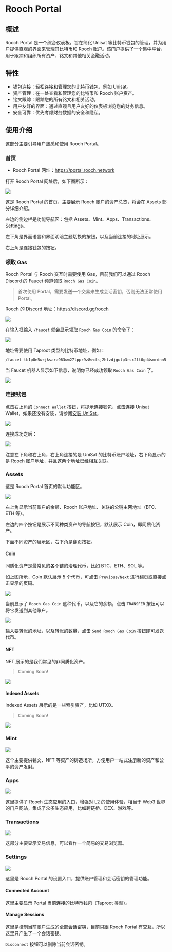 # Rooch Portal

## 概述

Rooch Portal 是一个综合仪表板，旨在简化 Unisat 等比特币钱包的管理，并为用户提供直观的界面来管理其比特币和 Rooch 账户。该门户提供了一个集中平台，用于跟踪和组织所有资产、铭文和其他相关金融活动。

## 特性

- 钱包连接：轻松连接和管理您的比特币钱包，例如 Unisat。
- 资产管理：在一处查看和管理您的比特币和 Rooch 账户资产。
- 铭文跟踪：跟踪您的所有铭文和相关活动。
- 用户友好的界面：通过直观且用户友好的仪表板浏览您的财务信息。
- 安全可靠：优先考虑财务数据的安全和隐私。

## 使用介绍

这部分主要引导用户熟悉和使用 Rooch Portal。

### 首页

- Rooch Portal 网址：https://portal.rooch.network

打开 Rooch Portal 网址后，如下图所示：

![](/docs/portal/portal-home.png)

这是 Rooch Portal 的首页，主要展示 Rooch 账户的资产总览，将会在 Assets 部分详细介绍。

左边的侧边栏是功能导航区：包括 Assets、Mint、Apps、Transactions、Settings。

左下角是界面语言和界面明暗主题切换的按钮，以及当前连接的地址展示。

右上角是连接钱包的按钮。

### 领取 Gas

Rooch Portal 与 Rooch 交互时需要使用 Gas，目前我们可以通过 Rooch Discord 的 Faucet 频道领取 `Rooch Gas Coin`。

> 首次使用 Portal，需要发送一个交易来生成会话密钥，否则无法正常使用 Portal。

Rooch 的 Discord 地址：https://discord.gg/rooch

![](/docs/portal/discord-gas-channel.png)

在输入框输入 `/faucet` 就会显示领取 `Rooch Gas Coin` 的命令了：

![](/docs/portal/discord-gas-command.png)

地址需要使用 Taproot 类型的比特币地址，例如：

```command
/faucet tb1p8e5wrjksara963wm27lppr9z8wcfsj2htzdjgutp3rsx2lt0gd4smrdnn5
```

当 Faucet 机器人显示如下信息，说明你已经成功领取 `Rooch Gas Coin` 了。

![](/docs/portal/discord-gas-obtain.png)

### 连接钱包

点击右上角的 `Connect Wallet` 按钮，将提示连接钱包，点击连接 Unisat Wallet，如果还没有安装，请参阅[安装 UniSat](./miscellaneous/install-unisat.zh-CN.mdx)。

![](/docs/portal/connect-wallet.png)

连接成功之后：

![](/docs/portal/assets.png)

注意左下角和右上角，右上角连接的是 UniSat 的比特币账户地址，右下角显示的是 Rooch 账户地址，并且这两个地址已经相互关联。

### Assets

这是 Rooch Portal 首页的默认功能区。

![](/docs/portal/assets-show-coin.png)

右上角显示当前账户的余额、Rooch 账户地址、关联的公链主网地址（BTC、ETH 等）。

左边的四个按钮是展示不同种类资产的导航按钮，默认展示 Coin，即同质化资产。

下面不同资产的展示区，右下角是翻页按钮。

#### Coin

同质化资产是最常见的各个链的治理代币，比如 BTC、ETH、SOL 等。

如上图所示，Coin 默认展示 5 个代币，可点击 `Previous/Next` 进行翻页或直接点击显示的页码。

![](/docs/portal/assets-transfer.png)

当前显示了 `Rooch Gas Coin` 这种代币，以及它的余额，点击 `TRANSFER` 按钮可以将它发送到其他账户。

![](/docs/portal/transfer-coin.png)

输入要转账的地址，以及转账的数量，点击 `Send Rooch Gas Coin` 按钮即可发送代币。

#### NFT

NFT 展示的是我们常见的非同质化资产。

> Coming Soon!

![](/docs/portal/assets-nft.png)

#### Indexed Assets

Indexed Assets 展示的是一些索引资产，比如 UTXO。

> Coming Soon!

![](/docs/portal/index-assets.png)

### Mint

![](/docs/portal/mint.png)

这个主要提供铭文、NFT 等资产的铸造场所，方便用户一站式注册新的资产和公平的资产发射。

### Apps

![](/docs/portal/apps.png)

这里提供了 Rooch 生态应用的入口，增强对 L2 的使用体验，相当于 Web3 世界的门户网站，集成了众多生态应用，比如跨链桥、DEX、游戏等。

### Transactions

![](/docs/portal/transactions.png)

这部分主要显示交易信息，可以看作一个简易的交易浏览器。

### Settings

![](/docs/portal/settings.png)

这里是 Rooch Portal 的设置入口，提供账户管理和会话密钥的管理功能。

#### Connected Account

这里主要显示 Portal 当前连接的比特币钱包（Taproot 类型）。

#### Manage Sessions

这里是控制当前账户生成的全部会话密钥，目前只跟 Rooch Portal 有交互，所以这里只产生了一个会话密钥。

`Disconnect` 按钮可以删除当前会话密钥。
